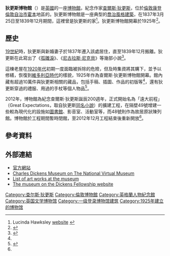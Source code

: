 {{Infobox museum
 |名称    = 狄更斯博物館
 |图像    = Charles Dickens Museum London.jpg
 |图像说明= 狄更斯博物館。
 |former_name    =
 |location    ={{UK}}[[倫敦|倫敦]][[康登倫敦自治市|康登倫敦自治市]][[霍本|霍本]]{{le|道蒂街|Doughty Street}}48號
 |established    =1925年
 |owner    ={{le|狄更斯聯誼會|Dickens Fellowship}}
 |collection_size    =超過10萬件藏品
 |collections    =[[查爾斯·狄更斯|查爾斯·狄更斯]]相關
 |director    = 辛迪·薩格魯
 |website    ={{URL|www.dickensmuseum.com}}
}}
'''狄更斯博物館'''（{{lang-en|Charles Dickens Museum}}）是[[英國|英國]]的一座[[博物館|博物館]]，紀念作家[[查爾斯·狄更斯|查爾斯·狄更斯]]，位於[[倫敦|倫敦]][[康登倫敦自治市|康登倫敦自治市]][[霍本|霍本]]地區的{{le|道蒂街|Doughty Street}}。狄更斯博物館是一座典型的[[喬治亞式建築|喬治風格建築]]，在1837年3月25日至1839年12月期間，這裡曾是狄更斯的家<ref>Lucinda Hawksley [http://www.lucindahawksley.com/?page_id=10 website] {{Wayback|url=http://www.lucindahawksley.com/?page_id=10 |date=20160303203313 }}</ref>。狄更斯博物館開幕於1925年<ref>{{EW charity|212172|THE DICKENS HOUSE AND THE DICKENS HOUSE FUND}}</ref>。

==歷史==
[[19世紀|19世紀]]時，狄更斯與新婚妻子{{le|凱瑟琳·狄更斯|Catherine Dickens|凱瑟琳}}於1837年遷入該處居住，直至1839年12月搬離。狄更斯在此寫出了《[[孤雛淚|孤雛淚]]》、《[[尼古拉斯·尼克貝|尼古拉斯·尼克貝]]》等幾部小說<ref name=":0">{{Cite book|title=倫敦AB面|last=旅遊衛視 編|publisher=金城出版社|year=2012年8月|isbn=978-7-5155-0530-5|location=北京}}</ref>。

這棟老屋在[[1920年代|1920年代]]初期一度面臨被拆除的危險，但{{le|狄更斯聯誼會|Dickens Fellowship}}及時集資將其購下，並予以修繕，恢復到[[維多利亞時代|維多利亞時代]]的樣貌，1925年作為查爾斯·狄更斯博物館開幕。館內藏有超過10萬件與狄更斯相關的藏品，包括手稿、插圖、作品的初版等<ref name=":0" />，還有狄更斯穿過的禮服、用過的手杖等個人物品<ref>{{Cite web|url=http://news.cri.cn/20170510/6773d12e-d97b-17a9-687d-3f15b8fd539e.html|title=狄更斯故居博物馆新展呈现大文豪“孜孜不倦的身影”|accessdate=2018-12-10|author=段雪莲|date=2017-05-10|publisher=国际在线|archive-date=2018-12-10|archive-url=https://web.archive.org/web/20181210154712/http://news.cri.cn/20170510/6773d12e-d97b-17a9-687d-3f15b8fd539e.html|dead-url=no}}</ref>。

2012年，博物館為紀念查爾斯·狄更斯誕辰200週年，正式開始名為「遠大前程」（Great Expectations，取自狄更斯[[遠大前程_(小說)|同名小說]]）的擴建工程，在隔壁49號增建一些較為現代化的設施如[[圖書館|圖書館]]、影音室、活動室等，而48號則作為故居原狀陳列館。博物館於工程期間暫時閉館，至2012年12月工程結束後重新開放<ref name=":0" />。

==參考資料==
{{reflist}}

==外部連結==
{{Commonscat|Charles Dickens Museum|狄更斯博物館}}
*[http://www.dickensmuseum.com/ 官方網站] {{Wayback|url=http://www.dickensmuseum.com/ |date=20100203020022 }}
*[http://www.culture24.org.uk/se000016 Charles Dickens Museum on The National Virtual Museum] {{Wayback|url=http://www.culture24.org.uk/se000016 |date=20201027153239 }}
*[http://www.artfund.org/search/gallery/696/charles-dickens-museum List of art works at the museum] {{Wayback|url=http://www.artfund.org/search/gallery/696/charles-dickens-museum |date=20191108090835 }}
*[https://web.archive.org/web/20080513184254/http://www.dickensfellowship.org/Museum.htm The museum on the Dickens Fellowship website]

{{coord|51.523921|-0.116902|type:landmark|display=title}}
[[Category:查尔斯·狄更斯|Category:查尔斯·狄更斯]]
[[Category:倫敦博物館|Category:倫敦博物館]]
[[Category:英格蘭人物紀念館|Category:英格蘭人物紀念館]]
[[Category:英国文学博物馆|Category:英国文学博物馆]]
[[Category:一级登录博物馆建筑|Category:一级登录博物馆建筑]]
[[Category:1925年建立的博物馆|Category:1925年建立的博物馆]]